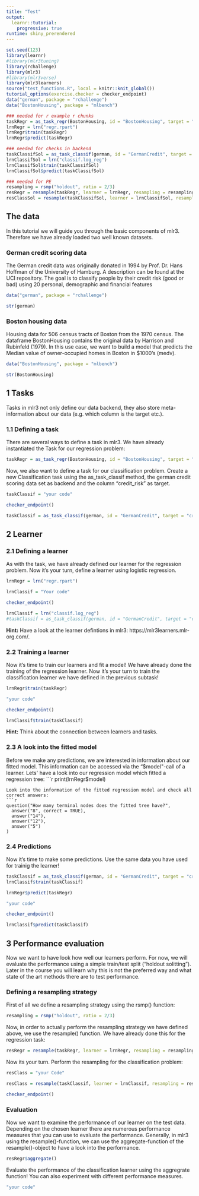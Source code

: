 ---
title: "Test"
output: 
  learnr::tutorial:
    progressive: true
runtime: shiny_prerendered
---

```{r setup, include=FALSE}
set.seed(123)
library(learnr)
#library(mlr3tuning)
library(rchallenge)
library(mlr3)
#library(mlr3verse)
library(mlr3learners)
source("test_functions.R", local = knitr::knit_global())
tutorial_options(exercise.checker = checker_endpoint)
data("german", package = "rchallenge")
data("BostonHousing", package = "mlbench")

### needed for r example r chunks
taskRegr = as_task_regr(BostonHousing, id = "BostonHousing", target = "medv")
lrnRegr = lrn("regr.rpart")
lrnRegr$train(taskRegr)
lrnRegr$predict(taskRegr)

### needed for checks in backend
taskClassifSol = as_task_classif(german, id = "GermanCredit", target = "credit_risk")
lrnClassifSol = lrn("classif.log_reg")
lrnClassifSol$train(taskClassifSol)
lrnClassifSol$predict(taskClassifSol)

### needed for PE 
resampling = rsmp("holdout", ratio = 2/3)
resRegr = resample(taskRegr, learner = lrnRegr, resampling = resampling)
resClassSol = resample(taskClassifSol, learner = lrnClassifSol, resampling = resampling)
```

## The data {data-progressive=FALSE}
In this tutorial we will guide you through the basic components of mlr3. Therefore we have already loaded two well known 
datasets.

### German credit scoring data 
The German credit data was originally donated in 1994 by Prof. Dr. Hans Hoffman of the University of Hamburg. A description can be found at the UCI repository. The goal is to classify people by their credit risk (good or bad) using 20 personal, demographic and financial features
```{r}
data("german", package = "rchallenge")

str(german)
```

### Boston housing data
Housing data for 506 census tracts of Boston from the 1970 census. The dataframe BostonHousing contains the original data by Harrison and Rubinfeld (1979). In this use case, we want to build a model that predicts the Median value of owner-occupied homes in Boston in $1000’s (medv).
```{r}
data("BostonHousing", package = "mlbench")

str(BostonHousing)
```

## 1 Tasks
Tasks in mlr3 not only define our data backend, they also store meta-information about our data (e.g. which column is the target etc.). 

### 1.1 Defining a task
There are several ways to define a task in mlr3. We have already instantiated the Task for our regression problem:  
```{r}
taskRegr = as_task_regr(BostonHousing, id = "BostonHousing", target = "medv")
```

Now, we also want to define a task for our classification problem. Create a new Classification task using the as_task_classif method, the german credit scoring data set as backend and the column "credit_risk" as target. 

```{r task, exercise=TRUE}
taskClassif = "your code"
```

```{r task-check}
checker_endpoint()
```

```{r task-solution}
taskClassif = as_task_classif(german, id = "GermanCredit", target = "credit_risk")
```

## 2 Learner

### 2.1 Defining a learner
As with the task, we have already defined our learner for the regression problem. Now it's your turn, define a learner using logistic regression.   
```{r}
lrnRegr = lrn("regr.rpart")
```

```{r learner, exercise=TRUE}
lrnClassif = "Your code"
```

```{r learner-check}
checker_endpoint()
```

```{r learner-solution, exercise.setup = "task-solution"}
lrnClassif = lrn("classif.log_reg")
#taskClassif = as_task_classif(german, id = "GermanCredit", target = "credit_risk")
```
<div id="filter-hint">
**Hint:** Have a look at the learner defintions in mlr3: https://mlr3learners.mlr-org.com/.
</div>

### 2.2 Training a learner
Now it's time to train our learners and fit a model! We have already done the training of the regression learner. Now it's your turn to train the classification learner we have defined in the previous subtask!

```{r}
lrnRegr$train(taskRegr)
```

```{r train, exercise=TRUE, exercise.setup = "learner-solution"}
"your code"
```

```{r train-check}
checker_endpoint()
```

```{r train-solution}
lrnClassif$train(taskClassif)
```
<div id="filter-hint">
**Hint:** Think about the connection between learners and tasks. 
</div>

### 2.3 A look into the fitted model
Before we make any predictions, we are interested in information about our fitted model. This information can be accessed via the "$model"-call of a learner.
Lets' have a look into our regression model which fitted a regression tree:
```{r}
print(lrnRegr$model)
```
Look into the information of the fitted regression model and check all correct answers: 
```{r quiz_model, echo=FALSE}
question("How many terminal nodes does the fitted tree have?",
  answer("8", correct = TRUE),
  answer("14"),
  answer("12"),
  answer("5")
)
```
### 2.4 Predictions
Now it's time to make some predictions. Use the same data you have used for trainig the learner!
```{r predict_prerequesits, exercise.setup = "learner-solution"}
taskClassif = as_task_classif(german, id = "GermanCredit", target = "credit_risk")
lrnClassif$train(taskClassif)
```

```{r}
lrnRegr$predict(taskRegr)
```

```{r predict, exercise=TRUE, exercise.setup = "predict_prerequesits"}
"your code"
```

```{r predict-check}
checker_endpoint()
```

```{r predict-solution}
lrnClassif$predict(taskClassif)
```

## 3 Performance evaluation
Now we want to have look how well our learners perform. For now, we will evaluate the performance using a simple train/test split  ("holdout solitting"). Later in the course you will learn why this is not the preferred way and what state of the art methods there are to test performance. 

### Defining a resampling strategy
First of all we define a resampling strategy using the rsmp() function: 
```{r} 
resampling = rsmp("holdout", ratio = 2/3)
``` 

Now, in order to actually perform the resampling strategy we have defined above, we use the resample() function. We have already done this for
the regression task: 
```{r} 
resRegr = resample(taskRegr, learner = lrnRegr, resampling = resampling)
``` 

Now its your turn. Perform the resampling for the classification problem: 
```{r resampling, exercise=TRUE, exercise.setup = "predict_prerequesits"} 
resClass = "your Code"
``` 

```{r resampling-solution} 
resClass = resample(taskClassif, learner = lrnClassif, resampling = resampling)
``` 

```{r resampling-check}
checker_endpoint()
```
### Evaluation
Now we want to examine the performance of our learner on the test data. Depending on the chosen learner there are numerous performance 
measures that you can use to evaluate the performance. Generally, in mlr3 using the resample()-function, we can use the aggregate-function of the resample()-object to have a look into the performance. 

```{r} 
resRegr$aggregate()
``` 

Evaluate the performance of the classification learner using the aggregrate function! You can also experiment with different performance measures. 
```{r evaluation, exercise = TRUE, exercise.setup = "resampling-solution"} 
"your code" 
``` 
